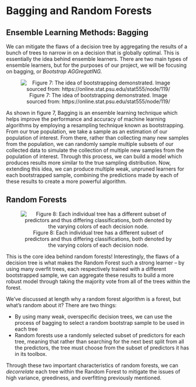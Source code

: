 # Bagging and Random Forests

## Ensemble Learning Methods: Bagging

We can mitigate the flaws of a decision tree by aggregating the results of a bunch of trees to narrow in on a decision that is globally optimal. This is essentially the idea behind ensemble learners. There are two main types of ensemble learners, but for the purposes of our project, we will be focusing on bagging, or *Bootstrap AGGregatING.*

<center>

![Figure 7: The idea of bootstrapping demonstrated. Image sourced from: https://online.stat.psu.edu/stat555/node/119/](./figures/fig7.png)

</center>


As shown in figure 7, Bagging is an ensemble learning technique which helps improve the performance and accuracy of machine learning algorithms by employing a resampling technique known as bootstrapping. From our true population, we take a sample as an estimation of our population of interest. From there, rather than collecting many new samples from the population, we can randomly sample multiple subsets of our collected data to simulate the collection of multiple new samples from the population of interest. Through this process, we can build a model which produces results more similar to the true sampling distribution. Now, extending this idea, we can produce multiple weak, unpruned learners for each bootstrapped sample, combining the predictions made by each of these results to create a more powerful algorithm. 

## Random Forests

<center>

![Figure 8: Each individual tree has a different subset of predictors and thus differing classifications, both denoted by the varying colors of each decision node.](./figures/fig8.png)

</center>

This is the core idea behind random forests! Interestingly, the flaws of a decision tree is what makes the Random Forest such a strong learner – by using many overfit trees, each respectively trained with a different bootstrapped sample, we can aggregate these results to build a more robust model through taking the majority vote from all of the trees within the forest.

We’ve discussed at length why a random forest algorithm is a forest, but what’s random about it? There are two things:

- By using many weak, overspecific decision trees, we can use the process of bagging to select a random bootstrap sample to be used in each tree
- Random forests use a randomly selected subset of predictors for each tree, meaning that rather than searching for the next best split from all the predictors, the tree must choose from the subset of predictors it has in its toolbox.

Through these two important characteristics of random forests, we can *decorrelate* each tree within the Random Forest to mitigate the issues of high variance, greediness, and overfitting previously mentioned. 


